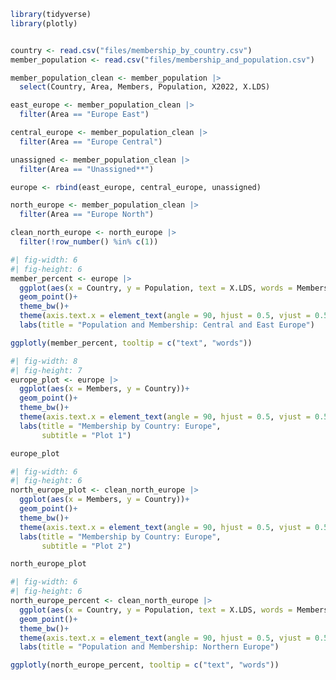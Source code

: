 
```r
library(tidyverse)
library(plotly)


country <- read.csv("files/membership_by_country.csv")
member_population <- read.csv("files/membership_and_population.csv")

member_population_clean <- member_population |>
  select(Country, Area, Members, Population, X2022, X.LDS)

east_europe <- member_population_clean |> 
  filter(Area == "Europe East")

central_europe <- member_population_clean |> 
  filter(Area == "Europe Central")

unassigned <- member_population_clean |> 
  filter(Area == "Unassigned**")

europe <- rbind(east_europe, central_europe, unassigned)

north_europe <- member_population_clean |> 
  filter(Area == "Europe North")

clean_north_europe <- north_europe |>
  filter(!row_number() %in% c(1)) 
```

```r
#| fig-width: 6
#| fig-height: 6
member_percent <- europe |> 
  ggplot(aes(x = Country, y = Population, text = X.LDS, words = Members))+
  geom_point()+
  theme_bw()+
  theme(axis.text.x = element_text(angle = 90, hjust = 0.5, vjust = 0.5))+
  labs(title = "Population and Membership: Central and East Europe")

ggplotly(member_percent, tooltip = c("text", "words"))
```

```r
#| fig-width: 8
#| fig-height: 7
europe_plot <- europe |> 
  ggplot(aes(x = Members, y = Country))+ 
  geom_point()+
  theme_bw()+
  theme(axis.text.x = element_text(angle = 90, hjust = 0.5, vjust = 0.5))+
  labs(title = "Membership by Country: Europe",
       subtitle = "Plot 1")

europe_plot
```

```r
#| fig-width: 6
#| fig-height: 6
north_europe_plot <- clean_north_europe |> 
  ggplot(aes(x = Members, y = Country))+ 
  geom_point()+
  theme_bw()+
  theme(axis.text.x = element_text(angle = 90, hjust = 0.5, vjust = 0.5))+
  labs(title = "Membership by Country: Europe",
       subtitle = "Plot 2")

north_europe_plot
```

```r
#| fig-width: 6
#| fig-height: 6
north_europe_percent <- clean_north_europe |> 
  ggplot(aes(x = Country, y = Population, text = X.LDS, words = Members))+
  geom_point()+
  theme_bw()+
  theme(axis.text.x = element_text(angle = 90, hjust = 0.5, vjust = 0.5))+
  labs(title = "Population and Membership: Northern Europe")

ggplotly(north_europe_percent, tooltip = c("text", "words"))
```


